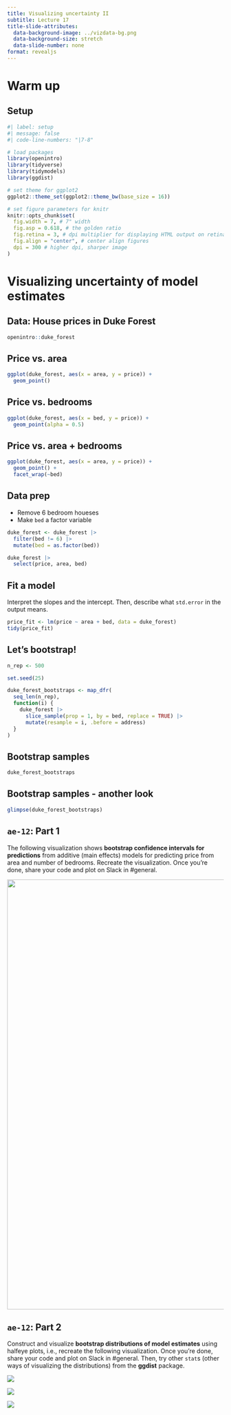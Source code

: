 ```yaml
---
title: Visualizing uncertainty II
subtitle: Lecture 17
title-slide-attributes:
  data-background-image: ../vizdata-bg.png
  data-background-size: stretch
  data-slide-number: none
format: revealjs
---
```


# Warm up

## Setup {.smaller}

```r
#| label: setup
#| message: false
#| code-line-numbers: "|7-8"

# load packages
library(openintro)
library(tidyverse)
library(tidymodels)
library(ggdist)

# set theme for ggplot2
ggplot2::theme_set(ggplot2::theme_bw(base_size = 16))

# set figure parameters for knitr
knitr::opts_chunk$set(
  fig.width = 7, # 7" width
  fig.asp = 0.618, # the golden ratio
  fig.retina = 3, # dpi multiplier for displaying HTML output on retina
  fig.align = "center", # center align figures
  dpi = 300 # higher dpi, sharper image
)
```

# Visualizing uncertainty of model estimates

## Data: House prices in Duke Forest {.smaller}

```r
openintro::duke_forest
```

## Price vs. area

```r
ggplot(duke_forest, aes(x = area, y = price)) +
  geom_point()
```

## Price vs. bedrooms

```r
ggplot(duke_forest, aes(x = bed, y = price)) +
  geom_point(alpha = 0.5)
```

## Price vs. area + bedrooms

```r
ggplot(duke_forest, aes(x = area, y = price)) +
  geom_point() +
  facet_wrap(~bed)
```

## Data prep

-   Remove 6 bedroom houeses
-   Make `bed` a factor variable

```r
duke_forest <- duke_forest |>
  filter(bed != 6) |>
  mutate(bed = as.factor(bed))

duke_forest |>
  select(price, area, bed)
```

## Fit a model

::: task
Interpret the slopes and the intercept.
Then, describe what `std.error` in the output means.
:::

```r
price_fit <- lm(price ~ area + bed, data = duke_forest)
tidy(price_fit)
```

## Let's bootstrap!

```r
n_rep <- 500

set.seed(25)

duke_forest_bootstraps <- map_dfr(
  seq_len(n_rep),
  function(i) {
    duke_forest |>
      slice_sample(prop = 1, by = bed, replace = TRUE) |>
      mutate(resample = i, .before = address)
  }
)
```

## Bootstrap samples {.smaller}

```r
duke_forest_bootstraps
```

## Bootstrap samples - another look

```r
glimpse(duke_forest_bootstraps)
```

## `ae-12`: Part 1 {.smaller}

::: task
The following visualization shows **bootstrap confidence intervals for predictions** from additive (main effects) models for predicting price from area and number of bedrooms.
Recreate the visualization.
Once you're done, share your code and plot on Slack in #general.
:::

![](images/boot-ci-preds.png){fig-align="center" width="1000"}

## `ae-12`: Part 2 {.smaller}

::: task
Construct and visualize **bootstrap distributions of model estimates** using halfeye plots, i.e., recreate the following visualization.
Once you're done, share your code and plot on Slack in #general.
Then, try other `stat`s (other ways of visualizing the distributions) from the **ggdist** package.
:::

::: {layout-ncol="3"}
![](images/boot-model-est-1.png)

![](images/boot-model-est-2.png)

![](images/boot-model-est-3.png)
:::

